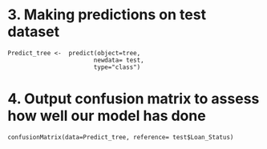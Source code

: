 # 3. Making predictions on test dataset
```
Predict_tree <-  predict(object=tree,
                        newdata= test,
                        type="class")
```

# 4. Output confusion matrix to assess how well our model has done
```
confusionMatrix(data=Predict_tree, reference= test$Loan_Status)
```
